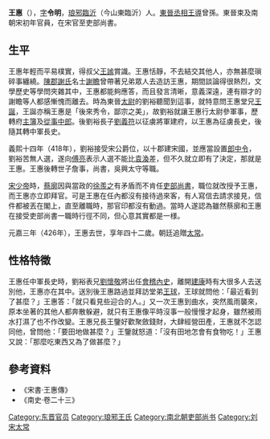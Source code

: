 {{Otheruses|王惠}}
'''王惠'''（{{bd|385年||426年|catIdx=W}}），[[表字|字]]'''令明'''，[[琅邪|琅邪]][[臨沂|臨沂]]（今山東臨沂）人。[[東晉|東晉]][[丞相|丞相]][[王導|王導]]曾孫。東晉束及南朝宋初年官員，在宋官至吏部尚書。

== 生平 ==
王惠年輕而平易樸實，得叔父[[王謐|王謐]]賞識。王惠恬靜，不去結交其他人，亦無甚麼瑣碎事纏繞。[[陳郡謝氏|陳郡謝氏]]名士[[謝瞻|謝瞻]]曾帶著兄弟眾人去造訪王惠，期間談論得很熱烈，文學歷史等學問夾雜其中，王惠都能夠應答，而且發言清晰，意義深遠，連有辯才的謝瞻等人都感慚愧而離去。時為東晉[[太尉|太尉]]的劉裕聽聞到這事，就特意問王惠堂兄[[王誕|王誕]]，王誕亦稱王惠是「後來秀令，鄙宗之美」，故劉裕就讓王惠行太尉參軍事，歷轉府[[主簿|主簿]]及[[從事中郎|從事中郎]]。後劉裕長子[[劉義符|劉義符]]以征虜將軍建府，以王惠為征虜長史，後隨其轉中軍長史。

義熙十四年（418年），劉裕接受宋公爵位，以十郡建宋國，並應當設置[[郎中令|郎中令]]，劉裕苦無人選，遂向[[傅亮|傅亮]]表示人選不能比[[袁渙|袁渙]]差，但不久就立即有了決定，那就是王惠。王惠後轉世子詹事，尚書，吳興太守等職。

[[刘义符|宋少帝]]時，[[蔡廓|蔡廓]]因與當政的[[徐羨之|徐羨之]]有矛盾而不肯任[[吏部尚書|吏部尚書]]，職位就改授予王惠，而王惠亦立即拜官。可是王惠在任內都沒有接待過來客，有人寫信去請求接見，信件都被丟在閣上，直至離職時，那官印都沒有動過。當時人遂認為雖然蔡廓和王惠在接受吏部尚書一職時行徑不同，但心意其實都是一様。

元嘉三年（426年），王惠去世，享年四十二歲。朝廷追贈[[太常|太常]]。

== 性格特徵 ==
王惠任中軍長史時，劉裕表兄[[劉懷敬|劉懷敬]]將出任[[會稽|會稽]][[內史|內史]]，離開[[建康|建康]]時有大很多人去送別他，王惠亦在其中。送別後王惠路過並拜訪堂弟[[王球|王球]]，王球就問他：「最近看到了甚麼？」王惠答：「就只看見些迎合的人。」又一次王惠到曲水，突然風雨襲來，原本坐著的其他人都奔散躲避，就只有王惠像平時沒事一般慢慢才起身，雖然被雨水打濕了也不作改變。王惠兄長王鑒好歡聚斂錢財，大肆經營田產，王惠就不怎認同他，曾問他：「要田地做甚麼？」王鑒就怒道：「沒有田地怎會有食物吃！」王惠又說：「那麼吃東西又為了做甚麼？」

== 參考資料 ==
*《宋書·王惠傳》
*《南史·卷二十三》

[[Category:东晋官员|Category:东晋官员]]
[[Category:琅邪王氏|Category:琅邪王氏]]
[[Category:南北朝吏部尚书|Category:南北朝吏部尚书]]
[[Category:刘宋太常|Category:刘宋太常]]